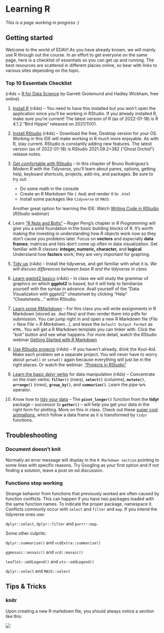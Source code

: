 
# Learning R

*This is a page working in progress :)*

## Getting started

Welcome to the world of EDAV! As you have already known, we will mainly use R through out the course. In an effort to get everyone on the same page, here is a checklist of essentials so you can get up and running. The best resources are scattered in different places online, so bear with links to various sites depending on the topic.

### Top 10 Essentials Checklist

(*r4ds* = [R for Data Science](https://r4ds.had.co.nz/) by Garrett Grolemund and Hadley Wickham, free online)

1. [Install R](https://r4ds.had.co.nz/introduction.html#r){target="_blank"} (r4ds) – You need to have this installed but you won’t open the application since you’ll be working in RStudio. If you already installed R, make sure you’re current! The latest version of R (as of 2022-01-18) is R 4.1.2 “Bird Hippie” released on 2021/11/01.

2. [Install RStudio](https://r4ds.had.co.nz/introduction.html#rstudio){target="_blank"} (r4ds) – Download the free, Desktop version for your OS. Working in this IDE will make working in R much more enjoyable. As with R, stay current. RStudio is constantly adding new features. The latest version (as of 2022-01-18) is RStudio 2021.09.2+382 (“Ghost Orchid”) release notes.

3. [Get comfortable with RStudio](https://b-rodrigues.github.io/modern_R/getting-to-know-rstudio.html){target="_blank"} -- In this chapter of Bruno Rodriguez's *Modern R with the Tidyverse*, you'll learn about panes, options, getting help, keyboard shortcuts, projects, add-ins, and packages. Be sure to try out:

    - Do some math in the console
    - Create an R Markdown file (`.Rmd`) and render it to `.html`
    - Install some packages like `tidyverse` or `MASS`  
    
    Another great option for learning the IDE: Watch [Writing Code in RStudio](https://rstudio.com/resources/webinars/programming-part-1-writing-code-in-rstudio/){target="_blank"} (*RStudio webinar*)

4. Learn ["R Nuts and Bolts"](https://bookdown.org/rdpeng/rprogdatascience/r-nuts-and-bolts.html){target="_blank"} -- Roger Peng's chapter in *R Programming* will give you a solid foundation in the basic building blocks of R. It's worth making the investing in understanding how R objects work now so they don't cause you problems later. Focus on **vectors** and especially **data frames**; matrices and lists don't come up often in data visualization.  Get familiar with R classes: **integer, numeric, character,** and **logical**. Understand how **factors** work; they are very important for graphing.

5. [Tidy up](https://r4ds.had.co.nz/introduction.html#the-tidyverse){target=_blank} (*r4ds*) -- Install the tidyverse, and get familiar with what it is. *We will discuss differences between base R and the tidyverse in class.* 

6. [Learn ggplot2 basics](https://r4ds.had.co.nz/data-visualisation.html){target="_blank"} (*r4ds*) -- In class we will study the grammar of graphics on which **ggplot2** is based, but it will help to familiarize yourself with the syntax in advance. Avail yourself of the "Data Visualization with ggplot2" cheatsheet by clicking "Help" "Cheatsheets..." within RStudio.

7. [Learn some RMarkdown](https://rmarkdown.rstudio.com/articles_intro.html){target="_blank"} -- For this class you will write assignments in R Markdown (stored as `.Rmd` files) and then render them into pdfs for submission. You can jump right in and open a new R Markdown file (*File > New File > R Markdown...*), and leave the `Default Output Format` as `HTML`. You will get a R Markdown template you can tinker with. Click the "knit" button and see what happens. For more detail, watch the RStudio webinar [Getting Started with R Markdown](https://resources.rstudio.com/the-essentials-of-data-science/getting-started-with-r-markdown-60-02) 

8. [Use RStudio projects](https://r4ds.had.co.nz/workflow-projects.html){target="_blank"} (*r4ds*) -- If you haven't already, drink the Kool-Aid. Make each problem set a separate project. You will never have to worry about `getwd()` or `setwd()` again because everything will just be in the right places.
    Or watch the webinar: ["Projects in RStudio"](https://resources.rstudio.com/wistia-rstudio-essentials-2/rstudioessentialsmanagingpart1-2){target="_blank"}

9. [Learn the basic dplyr verbs](https://r4ds.had.co.nz/transform.html){target="_blank"} for data manipulation (*r4ds*) -- Concentrate on the main verbs: **`filter()`** (rows), **`select()`** (columns), **`mutate()`**, **`arrange()`** (rows), **`group_by()`**, and **`summarize()`**. Learn the pipe **`%>%`** operator.

10. Know how to [tidy your data](https://r4ds.had.co.nz/tidy-data.html){target="_blank"} -- The **`pivot_longer()`** function from the **tidyr** package -- successor to **`gather()`** -- will help you get your data in the right form for plotting.  More on this in class. Check out these [super cool animations](https://github.com/gadenbuie/tidyexplain){target="_blank"}, which follow a data frame as it is transformed by `tidyr` functions.

## Troubleshooting

### Document doesn’t knit

Normally an error message will display in the `R Markdown section` pointing to some lines with specific reasons. Try Googling as your first option and if not finding a solution, leave a post on ed discussion.

### Functions stop working

Strange behavior from functions that previously worked are often caused by function conflicts. This can happen if you have two packages loaded with the same function names. To indicate the proper package, namespace it. Conflicts commonly occur with `select` and `filter` and `map`. If you intend the tidyverse ones use:

`dplyr::select`, `dplyr::filter` and `purrr::map`.

Some other culprits:

`dplyr::summarise()` and `vcdExtra::summarise()`

`ggmosaic::mosaic()` and `vcd::mosaic()`

`leaflet::addLegend()` and `xts::addLegend()`

`dplyr::select` and `MASS::select`

## Tips & Tricks

### knitr

Upon creating a new R markdown file, you should always notice a section like this:

![](knitr.png)

<!-- The chunk options refer to the first line and you can add some of the following options: -->

<!-- ![](knitr2.png) -->

<!-- `warning=FALSE` - Suppress warnings -->

<!-- `message=FALSE` – Suppress messages, especially useful when loading packages -->

<!-- `cache=TRUE` – only changed chunks will be evaluated, be careful though since changes in dependencies will not be detected. -->

<!-- ### Sizing figures -->

<!-- Always use chunk options to size figures.  You can set a default size in the YAML at the beginning of the .Rmd file as so: -->

<!-- ``` -->
<!-- output:  -->
<!--   pdf_document:  -->
<!--     fig_height: 3 -->
<!--     fig_width: 5 -->
<!-- ``` -->

<!-- Another method is to click the gear `r emo::ji("gear")` next to the Knit button, then  **Output Options...**, and finally the **Figures** tab. -->

<!-- Then as needed override one or more defaults in particular chunks: -->

<!-- `{r, fig.width=4, fig.height=2}` -->


<!-- Figure related chunk options include `fig.width`, `fig.height`, `fig.asp`, and `fig.align`; there are [many more](https://yihui.name/knitr/options/#plots){target="_blank"}. -->

<!-- ### R studio keyborad shortcuts -->

<!-- Insert R chunk -->
<!-- - **option-command-i**  (Mac) - **ctrl+alt+I**  (Windows) -->

<!-- ```{r, echo = FALSE, comment=""} -->
<!-- cat("```{r}\n```") -->
<!-- ``` -->

<!-- Insert `%>%`   ("the pipe")  -->
<!-- - **shift-command-M**  (Mac)  - **ctrl+shift+M**  (Windows) -->

<!-- Comment/Uncomment lines -->
<!-- - **shift-command-C**  (Mac)  - **ctrl-shift+C** (Windows) -->

<!-- Knit Document -->
<!-- - **shift-command-K**  (Mac)  - **ctrl-shift+K** (Windows) -->

<!-- For more shortcuts refer [here](https://support.rstudio.com/hc/en-us/articles/200711853-Keyboard-Shortcuts-in-the-RStudio-IDE) -->

<!-- ### Viewing plots in plot window -->

<!-- Would you like your plots to appear in the plot window instead of below each chunk in the `.Rmd` file? Click `r emo::ji("gear")` and then  <i class="fas fa-check"></i> **Chunk Output in Console**.  -->

<!-- ### Adding figures and links -->

<!-- ``` -->
<!-- ![DESCRIPTION HERE](PATH HERE)   Add images -->
<!-- [CONTENT HERE](LINK HERE)   Add links: The text in the content column will act as a hyperlink -->
<!-- ``` -->

<!-- *Note:* Do not use these in r chunks as they will not work. -->


